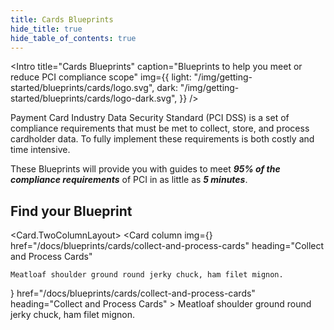 ```yaml
---
title: Cards Blueprints
hide_title: true
hide_table_of_contents: true
---
```




<Intro
  title="Cards Blueprints"
  caption="Blueprints to help you meet or reduce PCI compliance scope"
  img={{
    light: "/img/getting-started/blueprints/cards/logo.svg",
    dark: "/img/getting-started/blueprints/cards/logo-dark.svg",
  }}
/>

Payment Card Industry Data Security Standard (PCI DSS) is a set of compliance requirements that must be met to collect, store, and process cardholder data. To fully implement these requirements is both costly and time intensive.

These Blueprints will provide you with guides to meet **_95% of the compliance requirements_** of PCI in as little as **_5 minutes_**.

## Find your Blueprint

<Card.TwoColumnLayout>
  <Card
    column
    img={<CardIcon />}
    href="/docs/blueprints/cards/collect-and-process-cards"
    heading="Collect and Process Cards"
  >
    Meatloaf shoulder ground round jerky chuck, ham filet mignon.
  </Card>
  <Card
    column
    img={<CardIcon />}
    href="/docs/blueprints/cards/collect-and-process-cards"
    heading="Collect and Process Cards"
  >
    Meatloaf shoulder ground round jerky chuck, ham filet mignon.
  </Card>
</Card.TwoColumnLayout>
